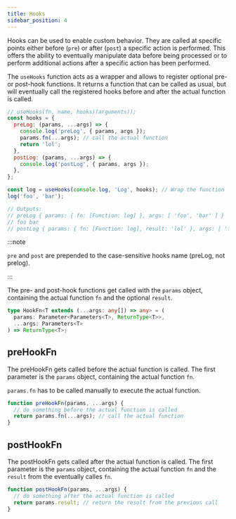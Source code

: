 ```yaml
---
title: Hooks
sidebar_position: 4
---
```



Hooks can be used to enable custom behavior. They are called at specific points
either before (`pre`) or after (`post`) a specific action is performed. This
offers the ability to eventually manipulate data before being processed or to
perform additional actions after a specific action has been performed.

The `useHooks` function acts as a wrapper and allows to register optional pre-
or post-hook functions. It returns a function that can be called as usual, but
will eventually call the registered hooks before and after the actual function
is called.

```js
// useHooks(fn, name, hooks)(arguments));
const hooks = {
  preLog: (params, ...args) => {
    console.log('preLog', { params, args });
    params.fn(...args); // call the actual function
    return 'lol';
  },
  postLog: (params, ...args) => {
    console.log('postLog', { params, args });
  },
};

const log = useHooks(console.log, 'Log', hooks); // Wrap the function
log('foo', 'bar');

// Outputs:
// preLog { params: { fn: [Function: log] }, args: [ 'foo', 'bar' ] }
// foo bar
// postLog { params: { fn: [Function: log], result: 'lol' }, args: [ 'foo', 'bar' ] }
```

:::note

`pre` and `post` are prepended to the case-sensitive hooks name (preLog, not
prelog).

:::

The pre- and post-hook functions get called with the `params` object, containing
the actual function `fn` and the optional `result`.

```ts
type HookFn<T extends (...args: any[]) => any> = (
  params: Parameter<Parameters<T>, ReturnType<T>>,
  ...args: Parameters<T>
) => ReturnType<T>;
```

## preHookFn

The preHookFn gets called before the actual function is called. The first
parameter is the `params` object, containing the actual function `fn`.

`params.fn` has to be called manually to execute the actual function.

```js
function preHookFn(params, ...args) {
  // do something before the actual function is called
  return params.fn(...args); // call the actual function
}
```

## postHookFn

The postHookFn gets called after the actual function is called. The first
parameter is the `params` object, containing the actual function `fn` and the
`result` from the eventually calles `fn`.

```js
function postHookFn(params, ...args) {
  // do something after the actual function is called
  return params.result; // return the result from the previous call
}
```
